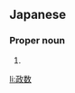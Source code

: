 ==Japanese==
{{ja-kanjitab|まさ|かず}}

===Proper noun===
{{ja-pos|まさかず|proper}}

# {{given name|male|lang=ja|sort=まさかず}}

[[li:政数]]